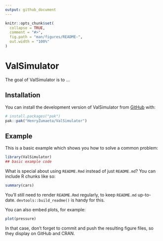 ```yaml
---
output: github_document
---
```


<!-- README.md is generated from README.Rmd. Please edit that file -->

```r
knitr::opts_chunk$set(
  collapse = TRUE,
  comment = "#>",
  fig.path = "man/figures/README-",
  out.width = "100%"
)
```

# ValSimulator

<!-- badges: start -->
<!-- badges: end -->

The goal of ValSimulator is to ...

## Installation

You can install the development version of ValSimulator from [GitHub](https://github.com/) with:

``` r
# install.packages("pak")
pak::pak("HenryZumaeta/ValSimulator")
```

## Example

This is a basic example which shows you how to solve a common problem:

```r
library(ValSimulator)
## basic example code
```

What is special about using `README.Rmd` instead of just `README.md`? You can include R chunks like so:

```r
summary(cars)
```

You'll still need to render `README.Rmd` regularly, to keep `README.md` up-to-date. `devtools::build_readme()` is handy for this.

You can also embed plots, for example:

```r
plot(pressure)
```

In that case, don't forget to commit and push the resulting figure files, so they display on GitHub and CRAN.
